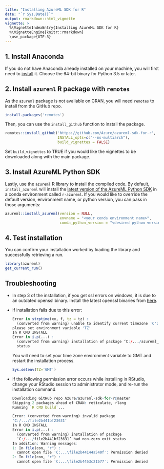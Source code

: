 ```yaml
---
title: "Installing AzureML SDK for R"
date: "`r Sys.Date()`"
output: rmarkdown::html_vignette
vignette: >
  %\VignetteIndexEntry{Installing AzureML SDK for R}
  %\VignetteEngine{knitr::rmarkdown}
  \use_package{UTF-8}
---
```


## 1. Install Anaconda

If you do not have Anaconda already installed on your machine, you will first need to [install](https://www.anaconda.com/distribution/) it. Choose the 64-bit binary for Python 3.5 or later.

## 2. Install `azureml` R package with `remotes`
As the `azureml` package is not available on CRAN, you will need `remotes` to install from the GitHub repo.
``` r
install.packages('remotes')
``` 
Then, you can use the `install_github` function to install the package.

``` r
remotes::install_github('https://github.com/Azure/azureml-sdk-for-r',
                        INSTALL_opts=c("--no-multiarch"),
                        build_vignettes = FALSE)
```
Set `build_vignettes` to TRUE if you would like the vignettes to be downloaded along with the main package.

## 3. Install AzureML Python SDK
Lastly, use the `azureml` R library to install the compiled code. By default, `install_azureml` will install the [latest version of the AzureML Python SDK](https://pypi.org/project/azureml-sdk/) in a conda environment called `r-azureml`. If you would like to override the default version, environment name, or python version, you can pass in those arguments: 
``` r
azureml::install_azureml(version = NULL, 
                         envname = "<your conda environment name>",
                         conda_python_version = "<desired python version>")
```

## 4. Test installation
You can confirm your installation worked by loading the library and successfully retrieving a run.
``` r
library(azureml)
get_current_run()
```

## Troubleshooting
-   In step 3 of the installation, if you get ssl errors on windows, it is due to an
outdated openssl binary. Install the latest openssl binaries from
[here](https://wiki.openssl.org/index.php/Binaries).

- If installation fails due to this error:

  ```R
  Error in strptime(xx, f, tz = tz) : 
    (converted from warning) unable to identify current timezone 'C':
  please set environment variable 'TZ'
  In R CMD INSTALL
  Error in i.p(...) : 
    (converted from warning) installation of package ‘C:/.../azureml_0.4.0.tar.gz’ had non-zero exit
    status
  ```
  
  You will need to set your time zone environment variable to GMT and restart the installation process.
  
  ```R
  Sys.setenv(TZ='GMT')
  ```

- If the following permission error occurs while installing in RStudio,
  change your RStudio session to administrator mode, and re-run the installation command.

  ```R
  Downloading GitHub repo Azure/azureml-sdk-for-r@master
  Skipping 2 packages ahead of CRAN: reticulate, rlang
  Running `R CMD build`...
  
  Error: (converted from warning) invalid package
  'C:/.../file2b441bf23631'
  In R CMD INSTALL
  Error in i.p(...) : 
    (converted from warning) installation of package
    ‘C:/.../file2b441bf23631’ had non-zero exit status
  In addition: Warning messages:
  1: In file(con, "r") :
    cannot open file 'C:...\file2b44144a540f': Permission denied
  2: In file(con, "r") :
    cannot open file 'C:...\file2b4463c21577': Permission denied
  ```
  